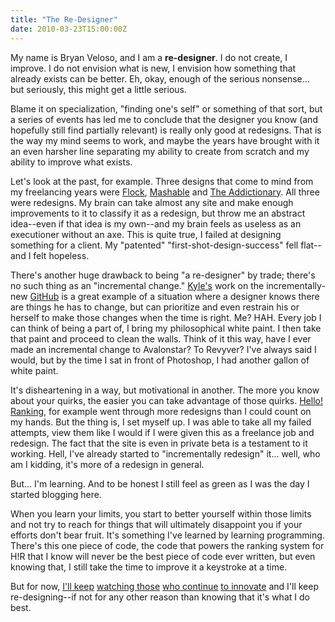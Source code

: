 ```yaml
---
title: "The Re-Designer"
date: 2010-03-23T15:00:00Z
---
```


My name is Bryan Veloso, and I am a **re-designer**. I do not create, I improve. I do not envision what is new, I envision how something that already exists can be better. Eh, okay, enough of the serious nonsense... but seriously, this might get a little serious.

Blame it on specialization, "finding one's self" or something of that sort, but a series of events has led me to conclude that the designer you know (and hopefully still find partially relevant) is really only good at redesigns. That is the way my mind seems to work, and maybe the years have brought with it an even harsher line separating my ability to create from scratch and my ability to improve what exists.

Let's look at the past, for example. Three designs that come to mind from my freelancing years were [Flock][1],  [Mashable][2] and [The Addictionary][3]. All three were redesigns. My brain can take almost any site and make enough improvements to it to classify it as a redesign, but throw me an abstract idea--even if that idea is my own--and my brain feels as useless as an executioner without an axe. This is quite true, I failed at designing something for a client. My "patented" "first-shot-design-success" fell flat--and I felt hopeless.

There's another huge drawback to being "a re-designer" by trade; there's no such thing as an "incremental change." [Kyle's][4] work on the incrementally-new [GitHub][5] is a great example of a situation where a designer knows there are things he has to change, but can prioritize and even restrain his or herself to make those changes when the time is right. Me? HAH. Every job I can think of being a part of, I bring my philosophical white paint. I then take that paint and proceed to clean the walls. Think of it this way, have I ever made an incremental change to Avalonstar? To Revyver? I've always said I would, but by the time I sat in front of Photoshop, I had another gallon of white paint.

It's disheartening in a way, but motivational in another. The more you know about your quirks, the easier you can take advantage of those quirks. [Hello! Ranking][6], for example went through more redesigns than I could count on my hands. But the thing is, I set myself up. I was able to take all my failed attempts, view them like I would if I were given this as a freelance job and redesign. The fact that the site is even in private beta is a testament to it working. Hell, I've already started to "incrementally redesign" it... well, who am I kidding, it's more of a redesign in general.

But... I'm learning. And to be honest I still feel as green as I was the day I started blogging here.

When you learn your limits, you start to better yourself within those limits and not try to reach for things that will ultimately disappoint you if your efforts don't bear fruit. It's something I've learned by learning programming. There's this one piece of code, the code that powers the ranking system for H!R that I know will never be the best piece of code ever written, but even knowing that, I still take the time to improve it a keystroke at a time.

But for now, [I'll keep][4] [watching those][7] [who continue][8] [to innovate][9] and I'll keep re-designing--if not for any other reason than knowing that it's what I do best.

[1]: http://www.flickr.com/photos/avalonstar/166764603/in/set-432666/
[2]: http://www.flickr.com/photos/avalonstar/372637130/in/set-432666/
[3]: http://www.flickr.com/photos/avalonstar/2767297047/
[4]: http://warpspire.com/
[5]: http://github.com/
[6]: http://hello-ranking.com/
[7]: http://31three.com/
[8]: http://maxvoltar.com/
[9]: http://komodomedia.com/
